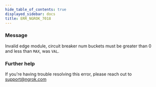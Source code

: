 ```yaml
---
hide_table_of_contents: true
displayed_sidebar: docs
title: ERR_NGROK_7018
---
```


### Message

Invalid edge module, circuit breaker num buckets must be greater than 0 and less than `MAX`, was `VAL`.

### Further help

If you're having trouble resolving this error, please reach out to [support@ngrok.com](mailto:support@ngrok.com?subject=Help%20with%20ERR_NGROK_7018)
